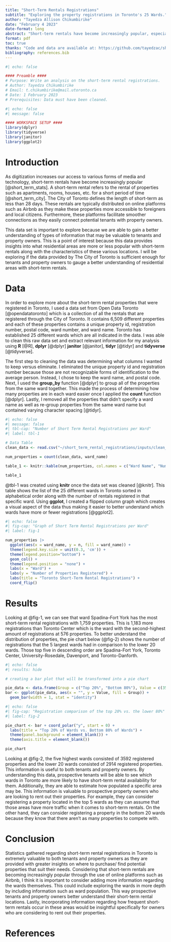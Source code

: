 ```yaml
---
title: "Short-Term Rentals Registrations"
subtitle: "Exploring the property registrations in Toronto's 25 Wards."
author: "Tayedza Allison Chikumbirike"
date: "February 4 2023"
date-format: long
abstract: "Short-term rentals have become increasingly popular, especially in major cities like Toronto where there are multiple opportunities for tourism. This report investigates the short-term rental registrations in Toronto’s 25 wards to determine where one is more or less likely to find a short-term rental. With further investigation, this data could explore more on the characteristics of the 25 wards to help tenants and property owners determine where they would like to interact with short-term rentals."
format: pdf
toc: true
thanks: "Code and data are available at: https://github.com/tayedzac/short-term-rental-registrations"
bibliography: references.bib
---
```

```r
#| echo: false

#### Preamble ####
# Purpose: Write an analysis on the short-term rental registrations.
# Author: Tayedza Chikumbirike
# Email: t.chikumbirike@mail.utoronto.ca
# Date: 1 February 2023
# Prerequisites: Data must have been cleaned.
```

```r
#| echo: false
#| message: false

#### WORKSPACE SETUP ####
library(dplyr)
library(tidyverse)
library(janitor)
library(ggplot2)
```

\newpage

# Introduction
As digitization increases our access to various forms of media and technology, short-term rentals have become increasingly popular [@short_term_stats]. A short-term rental refers to the rental of properties such as apartments, rooms, houses, etc. for a short period of time [@short_term_city]. The City of Toronto defines the length of short-term as less than 28 days. These rentals are typically distributed on online platforms such as Airbnb as they make these properties more accessible to foreigners and local citizens. Furthermore, these platforms facilitate smoother connections as they easily connect potential tenants with property owners.

This data set is important to explore because we are able to gain a better understanding of types of information that may be valuable to tenants and property owners. This is a point of interest because this data provides insights into what residential areas are more or less popular with short-term rentals along with the characteristics of these various locations. I will be exploring if the data provided by The City of Toronto is sufficient enough for tenants and property owners to gauge a better understanding of residential areas with short-term rentals.

# Data
In order to explore more about the short-term rental properties that were registered in Toronto, I used a data set from Open Data Toronto [@opendatatoronto] which is a collection of all the rentals that are registered through the City of Toronto. It contains 6,509 different properties and each of these properties contains a unique property id, registration number, postal code, ward number, and ward name. Toronto has established 25 different wards which are all indicated in the data. I was able to clean this raw data set and extract relevant information for my analysis using **R** [@R], **dplyr** [@dplyr]  **janitor** [@janitor], **tidyr** [@tidyr] and **tidyverse** [@tidyverse].

The first step to cleaning the data was determining what columns I wanted to keep versus eliminate. I eliminated the unique property id and registration number because those are not recognizable forms of identification to the average person. Instead, I chose to keep the ward name, and postal code. Next, I used the **group_by** function [@dplyr] to group all of the properties from the same ward together. This made the process of determining how many properties are in each ward easier once I applied the **count** function  [@dplyr]. Lastly, I removed all the properties that didn’t specify a ward name as well as re-group properties from the same ward name but contained varying character spacing [@tidyr].

 \newpage

```r
#| echo: false
#| message: false
#| tbl-cap: "Number of Short Term Rental Registrations per Ward"
#| label: tbl-1

# Data Table
clean_data <- read.csv("~/short_term_rental_registrations/inputs/clean_data.csv")

num_properties = count(clean_data, ward_name)

table_1 <- knitr::kable(num_properties, col.names = c("Ward Name", "Number of Registered Properties"), "simple")

table_1
```

@tbl-1 was created using **knitr** once the data set was cleaned [@knitr]. This table shows the list of the 25 different wards in Toronto sorted in alphabetical order along with the number of rentals registered in that specific ward. Using **ggplot**, I created a flipped column graph which creates a visual aspect of the data thus making it easier to better understand which wards have more or fewer registrations [@ggplot2].

\newpage

```r
#| echo: false
#| fig-cap: "Graph of Short Term Rental Registrations per Ward"
#| label: fig-1

num_properties |>
  ggplot(aes(x = ward_name, y = n, fill = ward_name)) +
  theme(legend.key.size = unit(0.3, 'cm')) +
  theme(legend.position="bottom") +
  geom_col() +
  theme(legend.position = "none") +
  labs(x = "Ward") +
  labs(y = "Number of Properties Registered") +
  labs(title = "Toronto Short-Term Rental Registrations") +
  coord_flip()
```

# Results
Looking at @fig-1, we can see that ward Spadina-Fort York has the most short-term rental registrations with 1,759 properties. This is 1,183 more registrations than Toronto Center which is the ward with the second-highest amount of registrations at 576 properties. To better understand the distribution of properties, the pie chart below (@fig-2) shows the number of registrations that the 5 largest wards had in comparison to the lower 20 wards. Those top five in descending order are Spadina-Fort York, Toronto Center, University-Rosedale, Davenport, and Toronto-Danforth.

\newpage

```r
#| echo: false
#| results: hide

# creating a bar plot that will be transformed into a pie chart

pie_data <- data.frame(Group = c("Top 20%", "Bottom 80%"), Value = c(3592, 2914))
bar <- ggplot(pie_data, aes(x = "", y = Value, fill = Group)) +
  geom_bar(width = 1, stat = "identity")
```

```r
#| echo: false
#| fig-cap: "Registration comparison of the top 20% vs. the lower 80%"
#| label: fig-2

pie_chart <- bar + coord_polar("y", start = 0) +
  labs(title = "Top 20% of Wards vs. Bottom 80% of Wards") +
  theme(panel.background = element_blank()) +
  theme(axis.title = element_blank())

pie_chart
```

Looking at @fig-2, the five highest wards consisted of 3592 registered properties and the lower 20 wards consisted of 2914 registered properties. This information is useful to both tenants and property owners. By understanding this data, prospective tenants will be able to see which wards in Toronto are more likely to have short-term rental availability for them. Additionally, they are able to estimate how populated a specific area may be. This information is valuable to prospective property owners who are looking to rent out their properties. For example, they can consider registering a property located in the top 5 wards as they can assume that those areas have more traffic when it comes to short-term rentals. On the other hand, they can consider registering a property in the bottom 20 wards because they know that there aren't as many properties to compete with.

# Conclusion
Statistics gathered regarding short-term rental registrations in Toronto is extremely valuable to both tenants and property owners as they are provided with greater insights on where to purchase/ find potential properties that suit their needs. Considering that short-term rentals are becoming increasingly popular through the use of online platforms such as Airbnb, I think it is important to consider adding more information regarding the wards themselves. This could include exploring the wards in more depth by including information such as ward population. This way prospective tenants and property owners better understand their short-term rental locations. Lastly, incorporating information regarding how frequent short-term rentals occur in these areas would be insightful specifically for owners who are considering to rent out their properties.

\newpage

# References